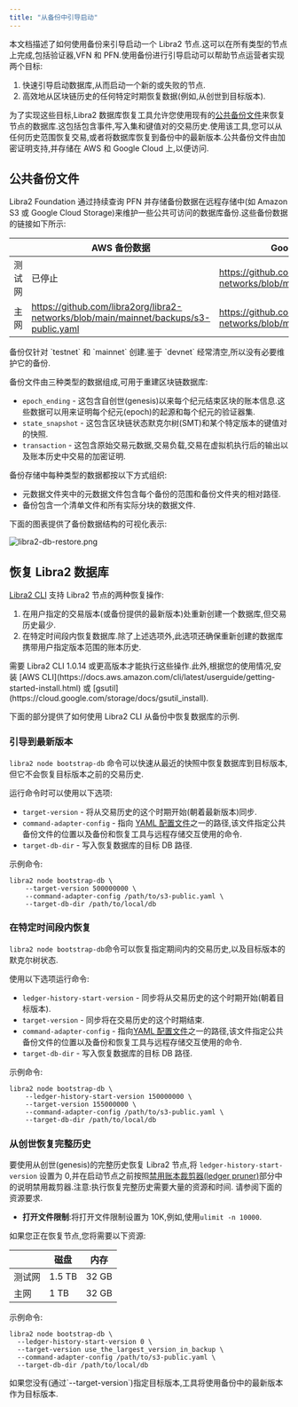 ```yaml
---
title: "从备份中引导启动"
---
```



本文档描述了如何使用备份来引导启动一个 Libra2 节点.这可以在所有类型的节点上完成,包括验证器,VFN 和 PFN.使用备份进行引导启动可以帮助节点运营者实现两个目标:

1. 快速引导启动数据库,从而启动一个新的或失败的节点.
2. 高效地从区块链历史的任何特定时期恢复数据(例如,从创世到目标版本).

为了实现这些目标,Libra2 数据库恢复工具允许您使用现有的[公共备份文件](#公共备份文件)来恢复节点的数据库.这包括包含事件,写入集和键值对的交易历史.使用该工具,您可以从任何历史范围恢复交易,或者将数据库恢复到备份中的最新版本.公共备份文件由加密证明支持,并存储在 AWS 和 Google Cloud 上,以便访问.

## 公共备份文件

Libra2 Foundation 通过持续查询 PFN 并存储备份数据在远程存储中(如 Amazon S3 或 Google Cloud Storage)来维护一些公共可访问的数据库备份.这些备份数据的链接如下所示:

|     | AWS 备份数据                                                                              | Google Cloud 备份数据                                                               |
| --- | ------------------------------------------------------------------------------------- | ------------------------------------------------------------------------------- |
| 测试网 | 已停止                                                                                   | https://github.com/libra2org/libra2-networks/blob/main/testnet/backups/gcs.yaml |
| 主网  | https://github.com/libra2org/libra2-networks/blob/main/mainnet/backups/s3-public.yaml | https://github.com/libra2org/libra2-networks/blob/main/mainnet/backups/gcs.yaml |

<Aside type="note">
  备份仅针对 `testnet` 和 `mainnet` 创建.鉴于 `devnet` 经常清空,所以没有必要维护它的备份.
</Aside>

备份文件由三种类型的数据组成,可用于重建区块链数据库:

- `epoch_ending` - 这包含自创世(genesis)以来每个纪元结束区块的账本信息.这些数据可以用来证明每个纪元(epoch)的起源和每个纪元的验证器集.
- `state_snapshot` - 这包含区块链状态默克尔树(SMT)和某个特定版本的键值对的快照.
- `transaction` - 这包含原始交易元数据,交易负载,交易在虚拟机执行后的输出以及账本历史中交易的加密证明.

备份存储中每种类型的数据都按以下方式组织:

- 元数据文件夹中的元数据文件包含每个备份的范围和备份文件夹的相对路径.
- 备份包含一个清单文件和所有实际分块的数据文件.

下面的图表提供了备份数据结构的可视化表示:

![libra2-db-restore.png](~/images/libra2-db-restore.png)

## 恢复 Libra2 数据库

[Libra2 CLI](/zh/build/cli) 支持 Libra2 节点的两种恢复操作:

1. 在用户指定的交易版本(或备份提供的最新版本)处重新创建一个数据库,但交易历史最少.
2. 在特定时间段内恢复数据库.除了上述选项外,此选项还确保重新创建的数据库携带用户指定版本范围的账本历史.

<Aside type="note">
  需要 Libra2 CLI 1.0.14 或更高版本才能执行这些操作.此外,根据您的使用情况,安装 [AWS CLI](https://docs.aws.amazon.com/cli/latest/userguide/getting-started-install.html) 或 [gsutil](https://cloud.google.com/storage/docs/gsutil_install).
</Aside>

下面的部分提供了如何使用 Libra2 CLI 从备份中恢复数据库的示例.

### 引导到最新版本

`libra2 node bootstrap-db` 命令可以快速从最近的快照中恢复数据库到目标版本,但它不会恢复目标版本之前的交易历史.

运行命令时可以使用以下选项:

- `target-version` - 将从交易历史的这个时期开始(朝着最新版本)同步.
- `command-adapter-config` - 指向 [YAML 配置文件](#公共备份文件)之一的路径,该文件指定公共备份文件的位置以及备份和恢复工具与远程存储交互使用的命令.
- `target-db-dir` - 写入恢复数据库的目标 DB 路径.

示例命令:

```shellscript filename="Terminal"
libra2 node bootstrap-db \
    --target-version 500000000 \
    --command-adapter-config /path/to/s3-public.yaml \
    --target-db-dir /path/to/local/db
```

### 在特定时间段内恢复

`libra2 node bootstrap-db`命令可以恢复指定期间内的交易历史,以及目标版本的默克尔树状态.

使用以下选项运行命令:

- `ledger-history-start-version` - 同步将从交易历史的这个时期开始(朝着目标版本).
- `target-version` - 同步将在交易历史的这个时期结束.
- `command-adapter-config` - 指向[YAML 配置文件](#公共备份文件)之一的路径,该文件指定公共备份文件的位置以及备份和恢复工具与远程存储交互使用的命令.
- `target-db-dir` - 写入恢复数据库的目标 DB 路径.

示例命令:

```shellscript filename="Terminal"
libra2 node bootstrap-db \
    --ledger-history-start-version 150000000 \
    --target-version 155000000 \
    --command-adapter-config /path/to/s3-public.yaml \
    --target-db-dir /path/to/local/db
```

### 从创世恢复完整历史

要使用从创世(genesis)的完整历史恢复 Libra2 节点,将 `ledger-history-start-version` 设置为 0,并在启动节点之前按照[禁用账本裁剪器(ledger pruner)](/zh/network/nodes/configure/data-pruning)部分中的说明禁用裁剪器.注意:执行恢复完整历史需要大量的资源和时间.
请参阅下面的资源要求.

- **打开文件限制**:将打开文件限制设置为 10K,例如,使用`ulimit -n 10000`.

如果您正在恢复节点,您将需要以下资源:

|     | 磁盘     | 内存    |
| --- | ------ | ----- |
| 测试网 | 1.5 TB | 32 GB |
| 主网  | 1 TB   | 32 GB |

示例命令:

```shellscript filename="Terminal"
libra2 node bootstrap-db \
  --ledger-history-start-version 0 \
  --target-version use_the_largest_version_in_backup \
  --command-adapter-config /path/to/s3-public.yaml \
  --target-db-dir /path/to/local/db
```

<Aside type="note">
  如果您没有(通过`--target-version`)指定目标版本,工具将使用备份中的最新版本作为目标版本.
</Aside>
